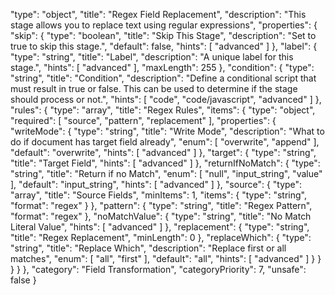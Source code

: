   "type": "object",
  "title": "Regex Field Replacement",
  "description": "This stage allows you to replace text using regular expressions",
  "properties": {
    "skip": {
      "type": "boolean",
      "title": "Skip This Stage",
      "description": "Set to true to skip this stage.",
      "default": false,
      "hints": [
        "advanced"
      ]
    },
    "label": {
      "type": "string",
      "title": "Label",
      "description": "A unique label for this stage.",
      "hints": [
        "advanced"
      ],
      "maxLength": 255
    },
    "condition": {
      "type": "string",
      "title": "Condition",
      "description": "Define a conditional script that must result in true or false. This can be used to determine if the stage should process or not.",
      "hints": [
        "code",
        "code/javascript",
        "advanced"
      ]
    },
    "rules": {
      "type": "array",
      "title": "Regex Rules",
      "items": {
        "type": "object",
        "required": [
          "source",
          "pattern",
          "replacement"
        ],
        "properties": {
          "writeMode": {
            "type": "string",
            "title": "Write Mode",
            "description": "What to do if document has target field already",
            "enum": [
              "overwrite",
              "append"
            ],
            "default": "overwrite",
            "hints": [
              "advanced"
            ]
          },
          "target": {
            "type": "string",
            "title": "Target Field",
            "hints": [
              "advanced"
            ]
          },
          "returnIfNoMatch": {
            "type": "string",
            "title": "Return if no Match",
            "enum": [
              "null",
              "input_string",
              "value"
            ],
            "default": "input_string",
            "hints": [
              "advanced"
            ]
          },
          "source": {
            "type": "array",
            "title": "Source Fields",
            "minItems": 1,
            "items": {
              "type": "string",
              "format": "regex"
            }
          },
          "pattern": {
            "type": "string",
            "title": "Regex Pattern",
            "format": "regex"
          },
          "noMatchValue": {
            "type": "string",
            "title": "No Match Literal Value",
            "hints": [
              "advanced"
            ]
          },
          "replacement": {
            "type": "string",
            "title": "Regex Replacement",
            "minLength": 0
          },
          "replaceWhich": {
            "type": "string",
            "title": "Replace Which",
            "description": "Replace first or all matches",
            "enum": [
              "all",
              "first"
            ],
            "default": "all",
            "hints": [
              "advanced"
            ]
          }
        }
      }
    }
  },
  "category": "Field Transformation",
  "categoryPriority": 7,
  "unsafe": false
}
